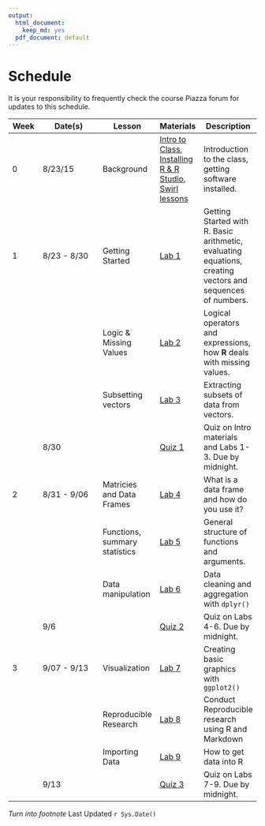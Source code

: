 ```yaml
---
output:
  html_document:
    keep_md: yes
  pdf_document: default
---
```


# Schedule

It is your responsibility to frequently check the course Piazza forum for updates to this schedule.



| Week  | Date(s)  |  Lesson | Materials  |  Description |
|---|----------|---|---|---|
| 0 | 8/23/15  | Background  | [Intro to Class](lecture_notes/0_1_-_Intro_to_the_class.pdf), [Installing R & R Studio](lecture_notes/0_2_-_Setup_R_and_R_Studio.pdf), [Swirl lessons](swirl_lessons.zip) | Introduction to the class, getting software installed.  |
| 1 | 8/23 - 8/30  | Getting Started | [Lab 1](labs/Lab1_-_Getting_Started_in_R.pdf)  | Getting Started with R. Basic arithmetic, evaluating equations, creating vectors and sequences of numbers.|
|   |   | Logic & Missing Values | [Lab 2](labs/Lab2_-_Logic_and_Missing_Data.pdf)  | Logical operators and expressions, how **R** deals with missing values. | 
|   |   | Subsetting vectors | [Lab 3](labs/Lab3_-_Subsetting_Vectors.pdf)  | Extracting subsets of data from vectors. |
|   | 8/30  |   | [Quiz 1](link)  | Quiz on Intro materials and Labs 1-3. Due by midnight. |
| 2 | 8/31 - 9/06  | Matricies and Data Frames | [Lab 4](link)  | What is a data frame and how do you use it?  |
|   |   | Functions, summary statistics | [Lab 5](link)  | General structure of functions and arguments.  |
|   |   | Data manipulation | [Lab 6](link)  | Data cleaning and aggregation with `dplyr()`  |
|   | 9/6  |  | [Quiz 2](link)  | Quiz on Labs 4-6. Due by midnight. |
| 3 | 9/07 - 9/13  | Visualization | [Lab 7](link)  | Creating basic graphics with `ggplot2()` |
|   |   | Reproducible Research | [Lab 8](link)  | Conduct Reproducible research using R and Markdown  |
|   |   | Importing Data | [Lab 9](link)  | How to get data into R |
|   | 9/13 |    | [Quiz 3](link)  | Quiz on Labs 7-9. Due by midnight. |

_Turn into footnote_ Last Updated `r Sys.Date()`
